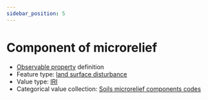 ```yaml
---
sidebar_position: 5
---
```



# Component of microrelief

- [Observable property](/viewers/dawe-vocabs?uri=https://linked.data.gov.au/def/nrm/7f023c76-32e1-4c08-a52f-b900343b4b92) definition
- Feature type: [land surface disturbance](http://linked.data.gov.au/def/tern-cv/7e256d28-e686-4b6a-b64a-ac1b1a8f164d)
- Value type: [IRI](https://w3id.org/tern/ontologies/tern/IRI)
- Categorical value collection: [Soils microrelief components codes](/viewers/dawe-vocabs?uri=https://linked.data.gov.au/def/nrm/2bf9967f-c699-4193-9b4d-744e68efd1ad)

<Example
  protocolModule="plot-soil-description"
  observableProperty="https://linked.data.gov.au/def/nrm/7f023c76-32e1-4c08-a52f-b900343b4b92"
/>
